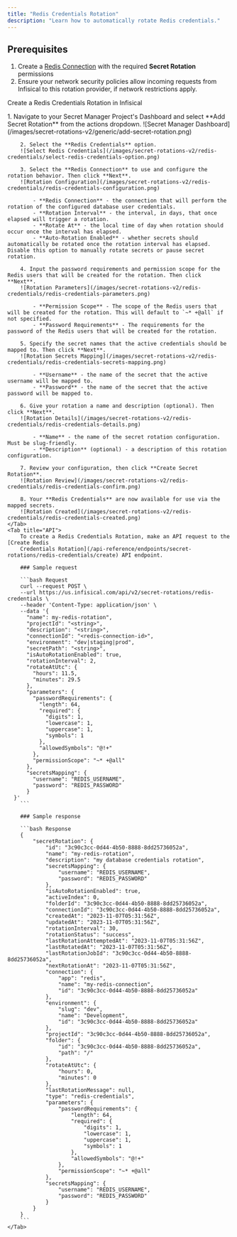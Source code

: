 ```yaml
---
title: "Redis Credentials Rotation"
description: "Learn how to automatically rotate Redis credentials."
---
```


## Prerequisites

1. Create a [Redis Connection](/integrations/app-connections/redis) with the required **Secret Rotation** permissions
2. Ensure your network security policies allow incoming requests from Infisical to this rotation provider, if network restrictions apply.

Create a Redis Credentials Rotation in Infisical

<Tabs>
    <Tab title="Infisical UI">
        1. Navigate to your Secret Manager Project's Dashboard and select **Add Secret Rotation** from the actions dropdown.
        ![Secret Manager Dashboard](/images/secret-rotations-v2/generic/add-secret-rotation.png)

        2. Select the **Redis Credentials** option.
        ![Select Redis Credentials](/images/secret-rotations-v2/redis-credentials/select-redis-credentials-option.png)

        3. Select the **Redis Connection** to use and configure the rotation behavior. Then click **Next**.
        ![Rotation Configuration](/images/secret-rotations-v2/redis-credentials/redis-credentials-configuration.png)

            - **Redis Connection** - the connection that will perform the rotation of the configured database user credentials.
            - **Rotation Interval** - the interval, in days, that once elapsed will trigger a rotation.
            - **Rotate At** - the local time of day when rotation should occur once the interval has elapsed.
            - **Auto-Rotation Enabled** - whether secrets should automatically be rotated once the rotation interval has elapsed. Disable this option to manually rotate secrets or pause secret rotation.

        4. Input the password requirements and permission scope for the Redis users that will be created for the rotation. Then click **Next**.
        ![Rotation Parameters](/images/secret-rotations-v2/redis-credentials/redis-credentials-parameters.png)

            - **Permission Scope** - The scope of the Redis users that will be created for the rotation. This will default to `~* +@all` if not specified.
            - **Password Requirements** - The requirements for the password of the Redis users that will be created for the rotation.

        5. Specify the secret names that the active credentials should be mapped to. Then click **Next**.
        ![Rotation Secrets Mapping](/images/secret-rotations-v2/redis-credentials/redis-credentials-secrets-mapping.png)

            - **Username** - the name of the secret that the active username will be mapped to.
            - **Password** - the name of the secret that the active password will be mapped to.

        6. Give your rotation a name and description (optional). Then click **Next**.
        ![Rotation Details](/images/secret-rotations-v2/redis-credentials/redis-credentials-details.png)

            - **Name** - the name of the secret rotation configuration. Must be slug-friendly.
            - **Description** (optional) - a description of this rotation configuration.

        7. Review your configuration, then click **Create Secret Rotation**.
        ![Rotation Review](/images/secret-rotations-v2/redis-credentials/redis-credentials-confirm.png)

        8. Your **Redis Credentials** are now available for use via the mapped secrets.
        ![Rotation Created](/images/secret-rotations-v2/redis-credentials/redis-credentials-created.png)
    </Tab>
    <Tab title="API">
        To create a Redis Credentials Rotation, make an API request to the [Create Redis
        Credentials Rotation](/api-reference/endpoints/secret-rotations/redis-credentials/create) API endpoint.

        ### Sample request

        ```bash Request
        curl --request POST \
        --url https://us.infisical.com/api/v2/secret-rotations/redis-credentials \
        --header 'Content-Type: application/json' \
        --data '{
          "name": my-redis-rotation",
          "projectId": "<string>",
          "description": "<string>",
          "connectionId": "<redis-connection-id>",
          "environment": "dev|staging|prod",
          "secretPath": "<string>",
          "isAutoRotationEnabled": true,
          "rotationInterval": 2,
          "rotateAtUtc": {
            "hours": 11.5,
            "minutes": 29.5
          },
          "parameters": {
            "passwordRequirements": {
              "length": 64,
              "required": {
                "digits": 1,
                "lowercase": 1,
                "uppercase": 1,
                "symbols": 1
              },
              "allowedSymbols": "@!+"
            },
            "permissionScope": "~* +@all"
          },
          "secretsMapping": {
            "username": "REDIS_USERNAME",
            "password": "REDIS_PASSWORD"
          }
      }'
        ```

        ### Sample response

        ```bash Response
        {
            "secretRotation": {
                "id": "3c90c3cc-0d44-4b50-8888-8dd25736052a",
                "name": "my-redis-rotation",
                "description": "my database credentials rotation",
                "secretsMapping": {
                    "username": "REDIS_USERNAME",
                    "password": "REDIS_PASSWORD"
                },
                "isAutoRotationEnabled": true,
                "activeIndex": 0,
                "folderId": "3c90c3cc-0d44-4b50-8888-8dd25736052a",
                "connectionId": "3c90c3cc-0d44-4b50-8888-8dd25736052a",
                "createdAt": "2023-11-07T05:31:56Z",
                "updatedAt": "2023-11-07T05:31:56Z",
                "rotationInterval": 30,
                "rotationStatus": "success",
                "lastRotationAttemptedAt": "2023-11-07T05:31:56Z",
                "lastRotatedAt": "2023-11-07T05:31:56Z",
                "lastRotationJobId": "3c90c3cc-0d44-4b50-8888-8dd25736052a",
                "nextRotationAt": "2023-11-07T05:31:56Z",
                "connection": {
                    "app": "redis",
                    "name": "my-redis-connection",
                    "id": "3c90c3cc-0d44-4b50-8888-8dd25736052a"
                },
                "environment": {
                    "slug": "dev",
                    "name": "Development",
                    "id": "3c90c3cc-0d44-4b50-8888-8dd25736052a"
                },
                "projectId": "3c90c3cc-0d44-4b50-8888-8dd25736052a",
                "folder": {
                    "id": "3c90c3cc-0d44-4b50-8888-8dd25736052a",
                    "path": "/"
                },
                "rotateAtUtc": {
                    "hours": 0,
                    "minutes": 0
                },
                "lastRotationMessage": null,
                "type": "redis-credentials",
                "parameters": {
                    "passwordRequirements": { 
                        "length": 64,
                        "required": {
                            "digits": 1,
                            "lowercase": 1,
                            "uppercase": 1,
                            "symbols": 1
                        },
                        "allowedSymbols": "@!+"
                    },
                    "permissionScope": "~* +@all"
                },
                "secretsMapping": {
                    "username": "REDIS_USERNAME",
                    "password": "REDIS_PASSWORD"
                }
            }
        }
        ```
    </Tab>
</Tabs>
